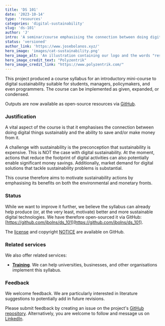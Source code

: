 ```yaml
---
title: 'DS 101'
date: '2023-10-14'
type: 'resources'
categories: 'digital-sustainability'
slug: 'ds-101'
author: 'J'
intro: 'A seminar/course emphasising the connection between doing digital things sustainably and the ability to save and make money from it.'
status: 'versioned'
author_link: 'https://www.josebolanos.xyz/'
hero_image: 'images/cat-sustainability.png'
hero_image_alt: 'An illustration containing our logo and the words "resources" and "digital sustainability"'
hero_image_credit_text: "Polyzentrik"
hero_image_credit_link: "https://www.polyzentrik.com/"
---
```


This project produced a course syllabus for an introductory mini-course to digital sustainability suitable for students, managers, policymakers, and even programmers. The course can be implemented as given, expanded, or condensed. 

Outputs are now available as open-source resources via [GitHub](https://github.com/jbolns/ds_101).

### Justification
A vital aspect of the course is that it emphasises the connection between doing digital things sustainably and the ability to save and/or make money from it.

A challenge with sustainability is the preconception that sustainability is expensive. This is NOT the case with digital sustainability. At the moment, actions that reduce the footprint of digital activities can also potentially enable significant money savings. Additionally, market demand for digital solutions that tackle sustainability problems is substantial.

This course therefore aims to motivate sustainability actions by emphasising its benefits on both the environmental and monetary fronts.

### Status
While we want to improve it further, we believe the syllabus can already help produce (or, at the very least, motivate) better and more sustainable digital technologies. We have therefore open-sourced it via GitHub: [https://github.com/jbolns/ds_101](https://github.com/jbolns/ds_101).

The [license](https://github.com/jbolns/ds_101/blob/main/LICENSE-2.0.txt) and copyright [NOTICE](https://github.com/jbolns/ds_101/blob/main/NOTICE.txt) are available on GitHub. 

### Related services
We also offer related services:

* **[Training](../../services/digital-sustainability-training/)**. We can help universities, businesses, and other organisations implement this syllabus. 

### Feedback
We welcome feedback. We are particularly interested in literature suggestions to potentially add in future revisions.

Please submit feedback by creating an issue on the project's [GitHub repository](https://github.com/jbolns/ds_101). Alternatively, you are welcome to follow and message us on [LinkedIn](https://www.linkedin.com/company/polyzentrik).
